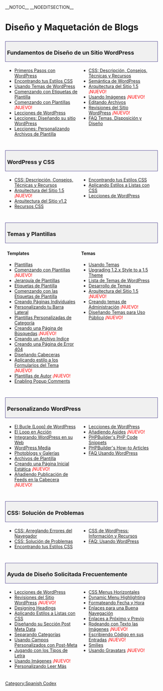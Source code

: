{{Languages|
{{en|Blog Design and Layout}}
{{es|Blog Design and Layout}}
{{ja|Blog Design and Layout}}
{{ko|블로그 디자인과 레이아웃}}
{{ru|Дизайн и раскладка блога}}
{{th|Blog Design and Layout}}
{{zh-cn|博客的设计和布局}}
{{zh-tw|部落格的設計和佈局}}
}}

__NOTOC__ __NOEDITSECTION__
<h1>Diseño y Maquetación de Blogs</h1><div style="width:95%; font-size: 110%; text-decoration:none; padding: 0px 5px; margin: 20px 0px 5px; background-color: #f0f0f0; border: 1px solid darkslateblue">
===Fundamentos de Diseño de un Sitio WordPress===
</div>
<div style="width: 45%; margin:0px 6px; float:left">
* [[First Steps With WordPress|Primeros Pasos con WordPress]]
* [[Finding Your CSS Styles|Encontrando tus Estilos CSS]]
* [[es:Using_Themes|Usando Temas de WordPress]]
* [[Stepping Into Template Tags|Comenzando con Etiquetas de Plantilla]]
* [[Stepping Into Templates|Comenzando con Plantillas]] <span style="color:red">¡NUEVO!</span>
* [[es:WordPress Lessons|Lecciones de WordPress]]
* [[es:WordPress_Lessons#Diseñando_su_sitio_WordPress|Lecciones:  Diseñando su sitio WordPress]]
* [[es:WordPress_Lessons#Personalizando_Plantillas|Lecciones: Personalizando Archivos de Plantilla]]
</div>
<div style="width: 45%; margin:0px 6px; float:left">
* [[CSS|CSS: Descripción, Consejos, Técnicas y Recursos]]
* [[WordPress Semantics|Semántica de WordPress]]
* [[Site Architecture 1.5|Arquitectura del Sitio 1.5]] <span style="color:red">¡NUEVO!</span>
* [[Using Images|Usando Imágenes]] <span style="color:red">¡NUEVO!</span>
* [[Editing Files|Editando Archivos]]
* [[WordPress Site Reviews|Revisiones del Sitio WordPress]] <span style="color:red">¡NUEVO!</span>
* [[FAQ Layout and Design|FAQ Temas, Disposición y Diseño]]
</div>
<div style="clear:both; height:10px">
</div>

<div style="width:95%; font-size: 110%; text-decoration:none; padding: 0px 5px; margin: 20px 0px 5px; background-color: #f0f0f0; border: 1px solid darkslateblue">
=== WordPress y CSS ===
</div>
<div style="width: 45%; margin:0px 6px; float:left">
* [[CSS|CSS: Descripción, Consejos, Técnicas y Recursos]]
* [[Site Architecture 1.5|Arquitectura del Sitio 1.5]] <span style="color:red">¡NUEVO!</span>
* [[Site Architecture v1.2|Arquitectura del Sitio v1.2]]
* [[CSS#CSS_Resources|Recursos CSS]]
</div>
<div style="width: 45%; margin:0px 6px; float:left">
* [[Finding Your CSS Styles|Encontrando tus Estilos CSS]]
* [[Styling Lists with CSS|Aplicando Estilos a Listas con CSS]]
* [[es:WordPress Lessons|Lecciones de WordPress]]
</div>
<div style="clear:both; height:10px">
</div>

<div style="width:95%; font-size: 110%; text-decoration:none; padding: 0px 5px; margin: 20px 0px 5px; background-color: #f0f0f0; border: 1px solid darkslateblue">
===Temas y Plantillas===
</div>
<div style="width: 45%; margin:0px 6px; float:left">
====Templates====
* [[es:Templates|Plantillas]]
* [[Stepping Into Templates|Comenzando con Plantillas]] <span style="color:red">¡NUEVO!</span>
* [[Template Hierarchy|Jerarquía de Plantillas]]
* [[Template Tags|Etiquetas de Plantilla]]
* [[Stepping Into Template Tags|Comenzando con las Etiquetas de Plantilla]]
* [[es:Pages|Creando Páginas Individuales]]
* [[Customizing Your Sidebar|Personalizando tu Barra Lateral]]
* [[es:Category_Templates|Plantillas Personalizadas de Categoría]]
* [[Creating a Search Page|Creando una Página de Búsquedas]] <span style="color:red">¡NUEVO!</span>
* [[Creating an Archive Index|Creando un Archivo Indice]]
* [[Creating an Error 404 Page|Creando una Página de Error 404]]
* [[Designing Headers|Diseñando Cabeceras]]
* [[Styling Theme Forms|Aplicando estilo a los Formularios del Tema]] <span style="color:red">¡NUEVO!</span>
* [[Author Templates|Plantillas de Autor]] <span style="color:red">¡NUEVO!</span>
* [[FAQ_Working_with_WordPress#Can_I_have_popup_comments.3F|Enabling Popup Comments]]
</div>
<div style="width: 45%; margin:0px 6px; float:left; display: inline">
====Temas====
* [[es:Using Themes|Usando Temas]]
* [[es:Using_Themes#Moving_from_1.2.x_to_1.5|Upgrading 1.2.x Style to a 1.5 Theme]]
* [[Using_Themes/Theme_List|Lista de Temas de WordPress]]
* [[Theme Development|Desarrollo de Temas]]
* [[Site Architecture 1.5|Arquitectura del Sitio 1.5]] <span style="color:red">¡NUEVO!</span>
* [[Creating Admin Themes|Creando temas de Administración]] <span style="color:red">¡NUEVO!</span>
* [[Designing Themes for Public Release|Diseñando Temas para Uso Público]] <span style="color:red">¡NUEVO!</span>
</div>
<div style="clear:both; height:10px">
</div>

<div style="width:95%; font-size: 110%; text-decoration:none; padding: 0px 5px; margin: 20px 0px 5px; background-color: #f0f0f0; border: 1px solid darkslateblue">
=== Personalizando WordPress ===
</div>
<div style="width: 45%; margin:0px 6px; float:left">
* [[The Loop|El Bucle (Loop) de WordPress]]
* [[es:The Loop in Action|El Loop en Acción]]
* [[Integrating Wordpress with Your Website|Integrando WordPress en su Web]]
* [[Working_with_WordPress#WordPress Media|WordPress Media]]
* [[Photoblogs and Galleries|Photoblogs y Galerías]]
* [[es:Templates|Archivos de Plantilla]]
* [[Creating a Static Front Page|Creando una Página Inicial Estática]] <span style="color:red">¡NUEVO!</span>
* [[Adding Post Feeds to the Header|Añadiendo Publicación de Feeds en la Cabecera]] <span style="color:red">¡NUEVO!</span>
</div>
<div style="width: 45%; margin:0px 6px; float:left">
* [[es:WordPress Lessons|Lecciones de WordPress]]
* [[Adding Asides|Añadiendo Asides]] <span style="color:red">¡NUEVO!</span>
* [http://www.phpbuilder.com/snippet/ PHPBuilder's PHP Code Snippets]
* [http://www.phpbuilder.com/columns/ PHPBuilder's How-to Articles]
* [[FAQ Using WordPress|FAQ Usando WordPress]]
</div>
<div style="clear:both; height:10px">
</div>

<div style="width:95%; font-size: 110%; text-decoration:none; padding: 0px 5px; margin: 20px 0px 5px; background-color: #f0f0f0; border: 1px solid darkslateblue">
===CSS: Solución de Problemas===
</div>
<div style="width: 45%; margin:0px 6px; float:left">
* [[CSS Fixing Browser Bugs|CSS: Arreglando Errores del Navegador]]
* [[es:CSS Troubleshooting|CSS: Solución de Problemas]]
* [[Finding Your CSS Styles|Encontrando tus Estilos CSS]]
</div>
<div style="width: 45%; margin:0px 6px; float:left">
* [[CSS|CSS de WordPress: Información y Recursos]]
* [[FAQ Using WordPress|FAQ: Usando WordPress]]
</div>
<div style="clear:both; height:10px">
</div>

<div style="width:95%; font-size: 110%; text-decoration:none; padding: 0px 5px; margin: 20px 0px 5px; background-color: #f0f0f0; border: 1px solid darkslateblue">

===Ayuda de Diseño Solicitada Frecuentemente===
</div>
<div style="width: 45%; margin:0px 6px; float:left">
* [[es:WordPress Lessons|Lecciones de WordPress]]
* [[WordPress Site Reviews|Revisiones del Sitio WordPress]] <span style="color:red">¡NUEVO!</span>
* [[Designing Headings|Designing Headings]]
* [[Styling Lists with CSS|Aplicando Estilos a Listas con CSS]]
* [[Post Meta Data Section|Diseñando su Sección Post Meta Data]]
* [[es:Separating Categories|Separando Categorías]]
* [[Custom Fields|Usando Campos Personalizados con Post-Meta]]
* [[Playing With Fonts|Jugando con los Tipos de Letra]]
* [[Using Images|Usando Imágenes]] <span style="color:red">¡NUEVO!</span>
* [[Customizing the Read More|Personalizando Leer Más]]
</div>
<div style="width: 45%; margin:0px 6px; float:left; display: inline">
* [[es:Creating Horizontal Menus|CSS Menus Horizontales]]
* [[Dynamic Menu Highlighting|Dynamic Menu Highlighting]]
* [[Formatting Date and Time|Formateando Fecha y Hora]]
* [[Good Navigation Links|Enlaces para una Buena Navegación]]
* [[Next and Previous Links|Enlaces a Próximo y Previo]]
* [[Wrapping Text Around Images|Rodeando con Texto las Imágenes]] <span style="color:red">¡NUEVO!</span>
* [[Writing Code in Your Posts|Escribiendo Código en sus Entradas]] <span style="color:red">¡NUEVO!</span>
* [[Using_Smilies|Smilies]]
* [[Using Gravatars|Usando Gravatars]] <span style="color:red">¡NUEVO!</span>
</div>
<div style="clear:both; height:10px">
</div>

{{es:Copyedit}}
{{es:toclist}}

[[Category:Spanish Codex]]